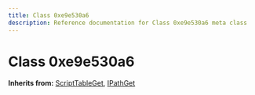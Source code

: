 ```yaml
---
title: Class 0xe9e530a6
description: Reference documentation for Class 0xe9e530a6 meta class
---
```



# Class 0xe9e530a6

**Inherits from:** [ScriptTableGet](/classes/scripttableget), [IPathGet](/classes/ipathget)

<ClassDetails file="/db/classes/0xe9e530a6.cff90c6c1fc6.json" />
